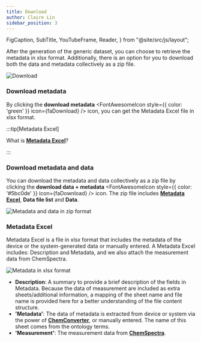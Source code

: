 ```yaml
---
title: Download
author: Claire Lin
sidebar_position: 3
---
```


  FigCaption,
  SubTitle,
  YouTubeFrame,
  Reader,
} from "@site/src/js/layout";

<SubTitle text="Download metadata and data" />
<Reader text="User" />

After the generation of the generic dataset, you can choose to retrieve the metadata in xlsx format. Additionally, there is an option for you to download both the data and metadata collectively as a zip file.

![Download](/img/labimotion/download-generic-dataset-metadata.png)

### Download metadata

By clicking the **download metadata** <FontAwesomeIcon style={{ color: 'green' }} icon={faDownload} /> icon, you can get the Metadata Excel file in xlsx format.

:::tip[Metadata Excel]

What is **[Metadata Excel](#metadata-excel)**?

:::

### Download metadata and data

You can download the metadata and data collectively as a zip file by clicking the **download data + metadata** <FontAwesomeIcon style={{ color: '#5bc0de' }} icon={faDownload} /> icon. The zip file includes **[Metadata Excel](#metadata-excel)**, **Data file list** and **Data**.

![Metadata and data in zip format](/img/labimotion/dataset-download_metadata_and_data.png)

### Metadata Excel

Metadata Excel is a file in xlsx format that includes the metadata of the device or the system-generated data or manually entered. A Metadata Excel includes: Description and Metadata, and we also attach the measurement data from ChemSpectra.

![Metadata in xlsx format](/img/labimotion/dataset-download_metadata.png)

- **Description**: A summary to provide a brief description of the fields in Metadata. Because the data of measurement are included as extra sheets/additional information, a mapping of the sheet name and file name is provided here for a better understanding of the file content structure.
- **'Metadata'**: The data of metadata is extracted from device or system via the power of **[ChemConverter](/docs/services/chemconverter)**, or manually entered. The name of this sheet comes from the ontology terms.
- **'Measurement'**: The measurement data from **[ChemSpectra](/docs/services/chemspectra)**.
